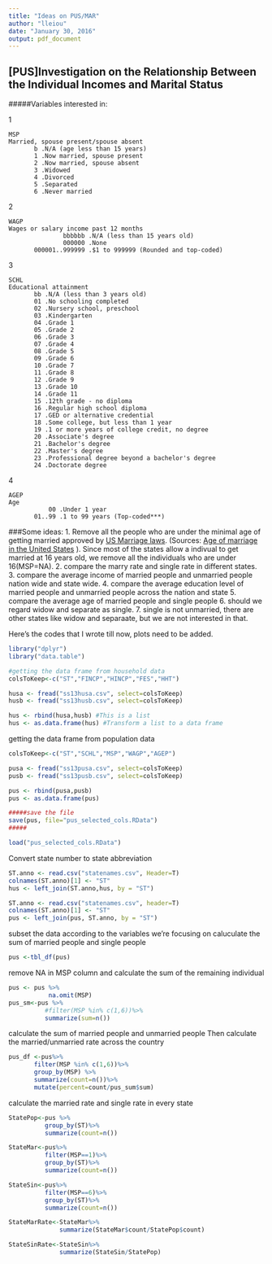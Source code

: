 ```yaml
---
title: "Ideas on PUS/MAR"
author: "lleiou"
date: "January 30, 2016"
output: pdf_document
---
```





[PUS]Investigation on the Relationship Between the Individual Incomes and Marital Status
------------

#####Variables interested in:

1
	
	MSP        
    Married, spouse present/spouse absent
           b .N/A (age less than 15 years)
           1 .Now married, spouse present
           2 .Now married, spouse absent
           3 .Widowed
           4 .Divorced
           5 .Separated
           6 .Never married

2

	WAGP
    Wages or salary income past 12 months
                   bbbbbb .N/A (less than 15 years old)
                   000000 .None
           000001..999999 .$1 to 999999 (Rounded and top-coded)

3

	SCHL          
    Educational attainment
           bb .N/A (less than 3 years old)
           01 .No schooling completed
           02 .Nursery school, preschool   
           03 .Kindergarten
           04 .Grade 1
           05 .Grade 2
           06 .Grade 3                   
           07 .Grade 4
           08 .Grade 5
           09 .Grade 6
           10 .Grade 7                   
           11 .Grade 8  
           12 .Grade 9
           13 .Grade 10
           14 .Grade 11                   
           15 .12th grade - no diploma   
           16 .Regular high school diploma
           17 .GED or alternative credential
           18 .Some college, but less than 1 year
           19 .1 or more years of college credit, no degree
           20 .Associate's degree                           
           21 .Bachelor's degree
           22 .Master's degree
           23 .Professional degree beyond a bachelor's degree
           24 .Doctorate degree
4

	AGEP     
    Age
               00 .Under 1 year    
           01..99 .1 to 99 years (Top-coded***)           
###Some ideas:
1. Remove all the people who are under the minimal age of getting married approved by [US Marriage laws](http://www.usmarriagelaws.com). (Sources: [Age of marriage in the United States](https://en.wikipedia.org/wiki/Age_of_marriage_in_the_United_States) ). Since most of the states allow a indivual to get married at 16 years old, we remove all the individuals who are under 16(MSP=NA).
2. compare the marry rate and single rate in different states.
3. compare the average income of married people and unmarried people nation wide and state wide.
4. compare the average education level of married people and unmarried people across the nation and state
5. compare the average age of married people and single people
6. should we regard widow and separate as single.
7. single is not unmarried, there are other states like widow and separaate, but we are not interested in that.


Here's the codes that I wrote till now, plots need to be added.





```r
library("dplyr")
library("data.table")

#getting the data frame from household data
colsToKeep<-c("ST","FINCP","HINCP","FES","HHT")

husa <- fread("ss13husa.csv", select=colsToKeep)
husb <- fread("ss13husb.csv", select=colsToKeep)

hus <- rbind(husa,husb) #This is a list
hus <- as.data.frame(hus) #Transform a list to a data frame
```

getting the data frame from population data
```R
colsToKeep<-c("ST","SCHL","MSP","WAGP","AGEP")

pusa <- fread("ss13pusa.csv", select=colsToKeep)
pusb <- fread("ss13pusb.csv", select=colsToKeep)

pus <- rbind(pusa,pusb)
pus <- as.data.frame(pus)

#####save the file
save(pus, file="pus_selected_cols.RData")
#####

load("pus_selected_cols.RData")

```


Convert state number to state abbreviation
```r
ST.anno <- read.csv("statenames.csv", Header=T)
colnames(ST.anno)[1] <- "ST"
hus <- left_join(ST.anno,hus, by = "ST")

ST.anno <- read.csv("statenames.csv", header=T)
colnames(ST.anno)[1] <- "ST"
pus <- left_join(pus, ST.anno, by = "ST")
```


subset the data according to the variables we're focusing on 
caluculate the sum of married people and single people
```r
pus <-tbl_df(pus)
```
remove NA in MSP column
and calculate the sum of the remaining individual
```r
pus <- pus %>%
           na.omit(MSP)
pus_sm<-pus %>%
          #filter(MSP %in% c(1,6))%>%
          summarize(sum=n())
```

calculate the sum of married people and unmarried people
Then calculate the married/unmarried rate across the country


```r
pus_df <-pus%>%    
       filter(MSP %in% c(1,6))%>%
       group_by(MSP) %>%
       summarize(count=n())%>%
       mutate(percent=count/pus_sum$sum)
```

calculate the married rate and single rate in every state

```r
StatePop<-pus %>%
          group_by(ST)%>%
          summarize(count=n())

StateMar<-pus%>%
          filter(MSP==1)%>%
          group_by(ST)%>%
          summarize(count=n())

StateSin<-pus%>%
          filter(MSP==6)%>%
          group_by(ST)%>%
          summarize(count=n())

StateMarRate<-StateMar%>%
              summarize(StateMar$count/StatePop$count)

StateSinRate<-StateSin%>%
              summarize(StateSin/StatePop)
  ```
  


